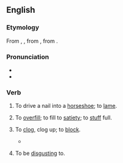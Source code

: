==English==

===Etymology===
From {{der|en|fro|encloyer}}, {{m|fro|encloer|t=to drive in a nail}}, from {{der|en|ML.|inclavare}}, from {{der|en|la|-}} {{af|la|in-|clavus|t2=nail|nocat=1}}.

===Pronunciation===
* {{IPA|en|/əˈklɔɪ/}}
* {{audio|en|LL-Q1860 (eng)-Vealhurl-accloy.wav|Audio (Southern England)}}

===Verb===
{{en-verb}}

# {{lb|en|transitive|obsolete}} To drive a nail into a [[horseshoe]]; to [[lame]].
# {{lb|en|transitive|obsolete}} To [[overfill]]; to fill to [[satiety]]; to [[stuff]] full.
# {{lb|en|transitive|obsolete}} To [[clog]], clog up; to [[block]].
#* {{quote-book|en|year=1590|author=Edmund Spenser|title=The Faerie Queene|section=II.vii|passage=At the well head the purest streames arise: / But mucky filth his braunching armes annoyes, / And with vncomely weedes the gentle waue '''accloyes'''.}}
# {{lb|en|transitive|archaic}} To be [[disgust]]ing to.